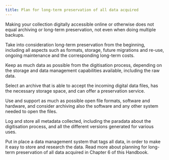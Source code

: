 ```yaml
---
title: Plan for long-term preservation of all data acquired
---
```

Making your collection digitally accessible online or otherwise does not equal archiving or long-term preservation, not even when doing multiple backups.

Take into consideration long-term preservation from the beginning, including all aspects such as formats, storage, future migrations and re-use, ongoing maintenance and the corresponding long-term costs.

Keep as much data as possible from the digitisation process, depending on the storage and data management capabilities available, including the raw data.

Select an archive that is able to accept the incoming digital data files, has the necessary storage space, and can offer a preservation service.

Use and support as much as possible open file formats, software and hardware, and consider archiving also the software and any other system needed to open the files.

Log and store all metadata collected, including the paradata about the digitisation process, and all the different versions generated for various uses.

Put in place a data management system that tags all data, in order to make it easy to store and research the data.
Read more about planning for long-term preservation of all data acquired in Chapter 6 of this Handbook.
